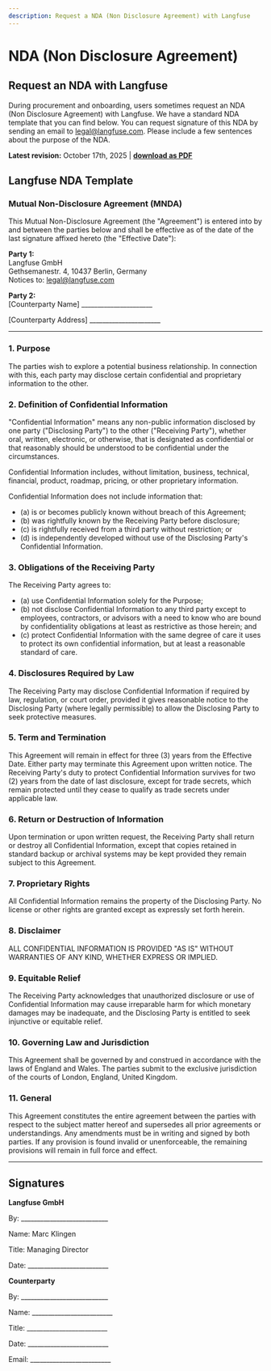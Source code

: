 ```yaml
---
description: Request a NDA (Non Disclosure Agreement) with Langfuse
---
```


# NDA (Non Disclosure Agreement)


## Request an NDA with Langfuse

During procurement and onboarding, users sometimes request an NDA (Non Disclosure Agreement) with Langfuse. We have a standard NDA template that you can find below. You can request signature of this NDA by sending an email to legal@langfuse.com. Please include a few sentences about the purpose of the NDA. 

**Latest revision:** October 17th, 2025 | **<a href="/api/md-to-pdf?url=https://langfuse.com/security/nda.md" target="_blank">download as PDF</a>**

## Langfuse NDA Template

### Mutual Non-Disclosure Agreement (MNDA)

This Mutual Non-Disclosure Agreement (the "Agreement") is entered into by and between the parties below and shall be effective as of the date of the last signature affixed hereto (the "Effective Date"):

**Party 1:**  
Langfuse GmbH  
Gethsemanestr. 4, 10437 Berlin, Germany  
Notices to: legal@langfuse.com

**Party 2:**  
[Counterparty Name] ______________________

[Counterparty Address] ______________________

---

### 1. Purpose

The parties wish to explore a potential business relationship. In connection with this, each party may disclose certain confidential and proprietary information to the other.

### 2. Definition of Confidential Information

"Confidential Information" means any non-public information disclosed by one party ("Disclosing Party") to the other ("Receiving Party"), whether oral, written, electronic, or otherwise, that is designated as confidential or that reasonably should be understood to be confidential under the circumstances. 

Confidential Information includes, without limitation, business, technical, financial, product, roadmap, pricing, or other proprietary information. 

Confidential Information does not include information that: 
- (a) is or becomes publicly known without breach of this Agreement; 
- (b) was rightfully known by the Receiving Party before disclosure; 
- (c) is rightfully received from a third party without restriction; or 
- (d) is independently developed without use of the Disclosing Party's Confidential Information.

### 3. Obligations of the Receiving Party

The Receiving Party agrees to: 
- (a) use Confidential Information solely for the Purpose; 
- (b) not disclose Confidential Information to any third party except to employees, contractors, or advisors with a need to know who are bound by confidentiality obligations at least as restrictive as those herein; and 
- (c) protect Confidential Information with the same degree of care it uses to protect its own confidential information, but at least a reasonable standard of care.

### 4. Disclosures Required by Law

The Receiving Party may disclose Confidential Information if required by law, regulation, or court order, provided it gives reasonable notice to the Disclosing Party (where legally permissible) to allow the Disclosing Party to seek protective measures.

### 5. Term and Termination

This Agreement will remain in effect for three (3) years from the Effective Date. Either party may terminate this Agreement upon written notice. The Receiving Party's duty to protect Confidential Information survives for two (2) years from the date of last disclosure, except for trade secrets, which remain protected until they cease to qualify as trade secrets under applicable law.

### 6. Return or Destruction of Information

Upon termination or upon written request, the Receiving Party shall return or destroy all Confidential Information, except that copies retained in standard backup or archival systems may be kept provided they remain subject to this Agreement.

### 7. Proprietary Rights

All Confidential Information remains the property of the Disclosing Party. No license or other rights are granted except as expressly set forth herein.

### 8. Disclaimer

ALL CONFIDENTIAL INFORMATION IS PROVIDED "AS IS" WITHOUT WARRANTIES OF ANY KIND, WHETHER EXPRESS OR IMPLIED.

### 9. Equitable Relief

The Receiving Party acknowledges that unauthorized disclosure or use of Confidential Information may cause irreparable harm for which monetary damages may be inadequate, and the Disclosing Party is entitled to seek injunctive or equitable relief.

### 10. Governing Law and Jurisdiction

This Agreement shall be governed by and construed in accordance with the laws of England and Wales. The parties submit to the exclusive jurisdiction of the courts of London, England, United Kingdom.

### 11. General

This Agreement constitutes the entire agreement between the parties with respect to the subject matter hereof and supersedes all prior agreements or understandings. Any amendments must be in writing and signed by both parties. If any provision is found invalid or unenforceable, the remaining provisions will remain in full force and effect.

---

## Signatures

**Langfuse GmbH**

By: ___________________________

Name: Marc Klingen

Title: Managing Director

Date: _________________________



**Counterparty**

By: ___________________________


Name: _________________________


Title: _________________________


Date: _________________________


Email: _________________________


